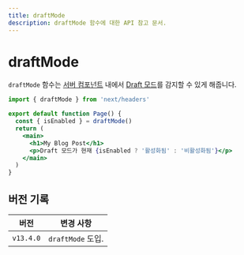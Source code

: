 ```yaml
---
title: draftMode
description: draftMode 함수에 대한 API 참고 문서.
---
```


# draftMode

`draftMode` 함수는 [서버 컴포넌트](/docs/app/building-your-application/rendering/server-components) 내에서 [Draft 모드](/docs/app/building-your-application/configuring/draft-mode)를 감지할 수 있게 해줍니다.

```jsx filename="app/page.js"
import { draftMode } from 'next/headers'

export default function Page() {
  const { isEnabled } = draftMode()
  return (
    <main>
      <h1>My Blog Post</h1>
      <p>Draft 모드가 현재 {isEnabled ? '활성화됨' : '비활성화됨'}</p>
    </main>
  )
}
```

## 버전 기록

| 버전      | 변경 사항         |
| --------- | ----------------- |
| `v13.4.0` | `draftMode` 도입. |

